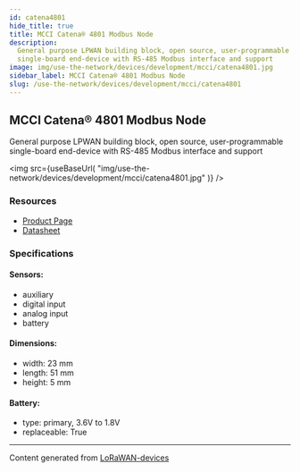 ```yaml
---
id: catena4801
hide_title: true
title: MCCI Catena® 4801 Modbus Node
description:
  General purpose LPWAN building block, open source, user-programmable
  single-board end-device with RS-485 Modbus interface and support
image: img/use-the-network/devices/development/mcci/catena4801.jpg
sidebar_label: MCCI Catena® 4801 Modbus Node
slug: /use-the-network/devices/development/mcci/catena4801
---
```



## MCCI Catena® 4801 Modbus Node

General purpose LPWAN building block, open source, user-programmable
single-board end-device with RS-485 Modbus interface and support

<img
  src={useBaseUrl(
    "img/use-the-network/devices/development/mcci/catena4801.jpg"
  )}
/>

### Resources

- [Product Page](https://mcci.io/catena4801)
- [Datasheet](https://cdn.shopify.com/s/files/1/0873/5104/files/Catena4801-datasheet.pdf?v=1610922117)

### Specifications

#### Sensors:

- auxiliary
- digital input
- analog input
- battery

#### Dimensions:

- width: 23 mm
- length: 51 mm
- height: 5 mm

#### Battery:

- type: primary, 3.6V to 1.8V
- replaceable: True

---

Content generated from
[LoRaWAN-devices](https://github.com/TheThingsNetwork/lorawan-devices)
